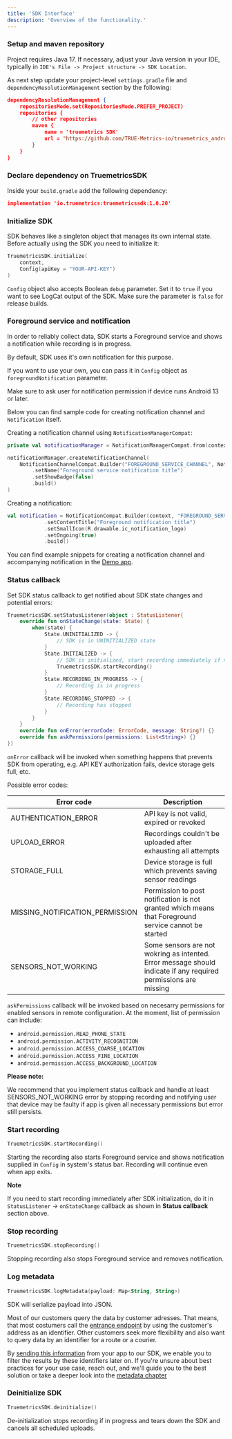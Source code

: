 ```yaml
---
title: 'SDK Interface'
description: 'Overview of the functionality.'
---
```


### Setup and  maven repository

Project requires Java 17. If necessary, adjust your Java version in your IDE, typically in `IDE's File -> Project structure -> SDK Location`.

As next step update your project-level `settings.gradle` file and `dependencyResolutionManagement` section by the following:

```json
dependencyResolutionManagement {
    repositoriesMode.set(RepositoriesMode.PREFER_PROJECT)
    repositories {
        // other repositories
        maven {
            name = 'truemetrics SDK'
            url = "https://github.com/TRUE-Metrics-io/truemetrics_android_SDK_p_maven/raw/main"
        }
    }
}

```

### Declare dependency on TruemetricsSDK

Inside your `build.gradle` add the following dependency:

```json
implementation 'io.truemetrics:truemetricssdk:1.0.20'
```

### Initialize SDK

SDK behaves like a singleton object that manages its own internal state. Before actually using the SDK you need to initialize it:

```kotlin
TruemetricsSDK.initialize(
    context,
    Config(apiKey = "YOUR-API-KEY")
)
```

`Config` object also accepts Boolean `debug` parameter. Set it to `true` if you want to see LogCat output of the SDK. Make sure the parameter is `false` for release builds.

### Foreground service and notification

In order to reliably collect data, SDK starts a Foreground service and shows a notification while recording is in progress.

By default, SDK uses it's own notification for this purpose.

If you want to use your own, you can pass it in `Config` object as `foregroundNotification` parameter.

Make sure to ask user for notification permission if device runs Android 13 or later.

Below you can find sample code for creating notification channel and `Notification` itself.

Creating a notification channel using `NotificationManagerCompat`:

```kotlin
private val notificationManager = NotificationManagerCompat.from(context)

notificationManager.createNotificationChannel(
    NotificationChannelCompat.Builder("FOREGROUND_SERVICE_CHANNEL", NotificationManagerCompat.IMPORTANCE_LOW)
        .setName("Foreground service notification title")
        .setShowBadge(false)
        .build()
)
```

Creating a notification:

```kotlin
val notification = NotificationCompat.Builder(context, "FOREGROUND_SERVICE_CHANNEL")
            .setContentTitle("Foreground notification title")
            .setSmallIcon(R.drawable.ic_notification_logo)
            .setOngoing(true)
		    .build()
```

You can find example snippets for creating a notification channel and accompanying notification in the [Demo app](https://github.com/TRUE-Metrics-io/truemetrics_android_demo_app_p).

### Status callback

Set SDK status callback to get notified about SDK state changes and potential errors:

```kotlin
TruemetricsSDK.setStatusListener(object : StatusListener{
    override fun onStateChange(state: State) {
        when(state) {
            State.UNINITIALIZED -> {
                // SDK is in UNINITIALIZED state
            }
            State.INITIALIZED -> {
                // SDK is initialized, start recording immediately if needed
                TruemetricsSDK.startRecording()
            }
            State.RECORDING_IN_PROGRESS -> {
                // Recording is in progress
            }
            State.RECORDING_STOPPED -> {
                // Recording has stopped
            }
        }
    }
    override fun onError(errorCode: ErrorCode, message: String?) {}
    override fun askPermissions(permissions: List<String>) {}
})
```

`onError` callback will be invoked when something happens that prevents SDK from operating, e.g. API KEY authorization fails, device storage gets full, etc.

Possible error codes:

| Error code | Description |
| --- | --- |
| AUTHENTICATION_ERROR | API key is not valid, expired or revoked |
| UPLOAD_ERROR | Recordings couldn't be uploaded after exhausting all attempts |
| STORAGE_FULL | Device storage is full which prevents saving sensor readings |
| MISSING_NOTIFICATION_PERMISSION | Permission to post notification is not granted which means that Foreground service cannot be started |
| SENSORS_NOT_WORKING | Some sensors are not wokring as intented. Error message should indicate if any required permissions are missing |

`askPermissions` callback will be invoked based on necesarry permissions for enabled sensors in remote configuration. At the moment, list of permission can include:
- `android.permission.READ_PHONE_STATE`
- `android.permission.ACTIVITY_RECOGNITION`
- `android.permission.ACCESS_COARSE_LOCATION`
- `android.permission.ACCESS_FINE_LOCATION`
- `android.permission.ACCESS_BACKGROUND_LOCATION`

**Please note:**

We recommend that you implement status callback and handle at least SENSORS_NOT_WORKING error by stopping recording and notifying user that device may be faulty if app is given all necessary permissions but error still persists.

### Start recording

```kotlin
TruemetricsSDK.startRecording()
```

Starting the recording also starts Foreground service and shows notification supplied in `Config` in system's status bar. Recording will continue even when app exits.

**Note**

If you need to start recording immediately after SDK initialization, do it in `StatusListener` -> `onStateChange` callback as shown in **Status callback** section above.

### Stop recording

```kotlin
TruemetricsSDK.stopRecording()
```

Stopping recording also stops Foreground service and removes notification.

### Log metadata

```kotlin
TruemetricsSDK.logMetadata(payload: Map<String, String>)
```
SDK will serialize payload into JSON.

Most of our customers query the data by customer adresses. That means, that most costumers call the [entrance endpoint](https://docu.truemetrics.cloud/api-reference/endpoint/entrances#query-parameters) by using the customer's address as an identifier. Other customers seek more flexibility and also want to query data by an identifier for a route or a courier.

By [sending this information](https://docu.truemetrics.cloud/functions#log-metatada) from your app to our SDK, we enable you to filter the results by these identifiers later on.
If you're unsure about best practices for your use case, reach out, and we'll guide you to the best solution or take a deeper look into the [metadata chapter](https://docu.truemetrics.cloud/metadata)


### Deinitialize SDK

```kotlin
TruemetricsSDK.deinitialize()
```
De-initialization stops recording if in progress and tears down the SDK and cancels all scheduled uploads.
